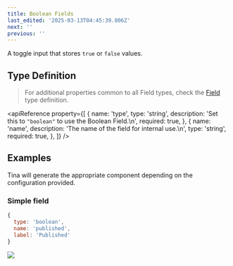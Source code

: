 ```yaml
---
title: Boolean Fields
last_edited: '2025-03-13T04:45:39.806Z'
next: ''
previous: ''
---
```


A toggle input that stores `true` or `false` values.

## Type Definition

> For additional properties common to all Field types, check the [Field](/docs/reference/fields) type definition.

<apiReference
  property={[
    {
      name: 'type',
      type: 'string',
      description: 'Set this to `"boolean"` to use the Boolean Field.\n',
      required: true,
    },
    {
      name: 'name',
      description: 'The name of the field for internal use.\n',
      type: 'string',
      required: true,
    },
  ]}
/>

## Examples

Tina will generate the appropriate component depending on the configuration provided.

### Simple field

```javascript
{
  type: 'boolean',
  name: 'published',
  label: 'Published'
}
```

![](/img/docs/reference/boolean.png)


